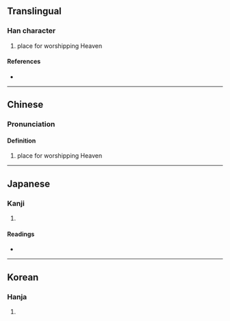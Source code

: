 {{character info/new}}
==Translingual==

===Han character===
{{Han char|rn=102|rad=田|as=06|sn=11|four=64041|canj=WGDI|ids=⿰田寺}}

# place for worshipping Heaven

====References====
* {{Han ref|kx=0762.070|dkj=21837|dj=1172.060|hdz=42540.010|uh=7564|ud=30052|bh=D67A|bd=54906}}

----

==Chinese==
{{zh-forms}}

===Pronunciation===
{{zh-pron
|m=zhì
|c=ji6
|mc=y
|oc=y
}}

====Definition====
# place for worshipping Heaven

----

==Japanese==

===Kanji===
{{ja-kanji|grade=|rs=田06}}

# {{defn|lang=ja|sort=田06}}

====Readings====
* {{ja-readings|on=[[し]] (shi), [[じ]] (ji)|kun=[[さかい]] (sakai), [[たくわえる]] (takuwaeru), [[うえる]] (ueru)|nanori=}}

----

==Korean==

===Hanja===
{{ko-hanja|hangeul=치|eumhun=|rv=chi|mr=ch'i|y=chi}}

# {{defn|lang=ko|sort=田06}}